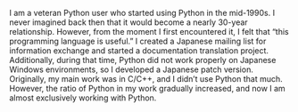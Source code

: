 I am a veteran Python user who started using Python in the mid-1990s. I never imagined back then that it would become a nearly 30-year relationship. However, from the moment I first encountered it, I felt that “this programming language is useful.” I created a Japanese mailing list for information exchange and started a documentation translation project. Additionally, during that time, Python did not work properly on Japanese Windows environments, so I developed a Japanese patch version.  
Originally, my main work was in C/C++, and I didn’t use Python that much. However, the ratio of Python in my work gradually increased, and now I am almost exclusively working with Python.
